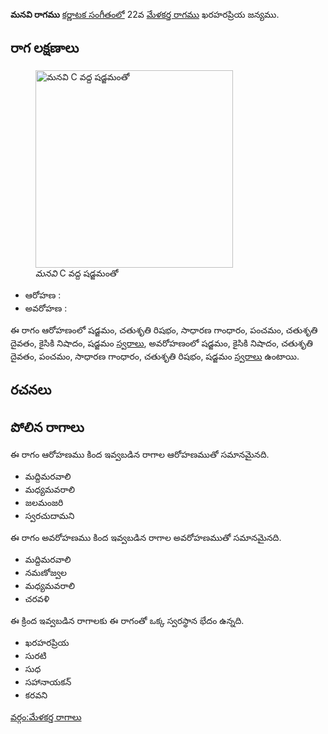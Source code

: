 {{Infobox ragam
	| name          	= మనవి
	| synonym	    	= 
	| mela          	= 
	| chakra        	= 
	| janaka        	= 
	| type          	= షడవ
	| arohanam      	= {{svaraC|S|R2|G2|P|D2|N2|S'}} 
	| avarohanam    	= {{svaraC|S'|N2|D2|P|G2|R2|S}}
	| jeeva         	=
	| chhaya        	=
	| nyasa         	=
	| vishesha      	= 
	| equivalent  		= 
}}
{{కర్ణాటక సంగీత రాగాలు}}
'''మనవి రాగము''' [[కర్ణాటక సంగీతం]]లో 22వ [[మేళకర్త రాగము]] ఖరహరప్రియ జన్యము. 


==రాగ లక్షణాలు==
[[Image:manavi_kb2wiki.png|thumb|right|316px|''మనవి'' C వద్ద షడ్జమంతో]]

* ఆరోహణ : {{svaraC|S|R2|G2|P|D2|N2|S'}} 
* అవరోహణ : {{svaraC|S'|N2|D2|P|G2|R2|S}}

ఈ రాగం ఆరోహణంలో షడ్జమం, చతుశృతి రిషభం, సాధారణ  గాంధారం, పంచమం, చతుశృతి దైవతం, కైసికి నిషాదం, షడ్జమం [[స్వరాలు]], అవరోహణంలో షడ్జమం, కైసికి నిషాదం, చతుశృతి దైవతం, పంచమం, సాధారణ  గాంధారం, చతుశృతి రిషభం, షడ్జమం [[స్వరాలు]] ఉంటాయి.

==రచనలు==



==పోలిన రాగాలు==
ఈ రాగం ఆరోహణము కింద ఇవ్వబడిన రాగాల ఆరోహణముతో సమానమైనది.
* మద్దిమరవాలి
* మధ్యమవరాలి
* జలమంజరి
* స్వరచుదామని

ఈ రాగం అవరోహణము కింద ఇవ్వబడిన రాగాల అవరోహణముతో సమానమైనది.
* మద్దిమరవాలి
* నమణోజ్వల
* మధ్యమవరాలి
* చరవళి

ఈ క్రింద ఇవ్వబడిన రాగాలకు ఈ రాగంతో ఒక్క స్వరస్థాన భేదం ఉన్నది.
* ఖరహరప్రియ
* సురటి
* సుధ
* సహానాయకన్
* కరవని



[[వర్గం:మేళకర్త రాగాలు]]